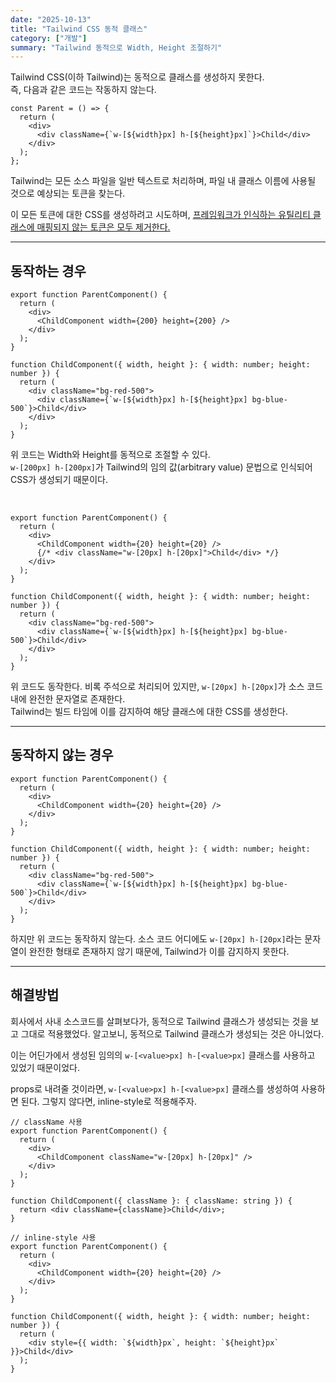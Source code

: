 ```yaml
---
date: "2025-10-13"
title: "Tailwind CSS 동적 클래스"
category: ["개발"]
summary: "Tailwind 동적으로 Width, Height 조절하기"
---
```


Tailwind CSS(이하 Tailwind)는 동적으로 클래스를 생성하지 못한다.  
즉, 다음과 같은 코드는 작동하지 않는다.

```tsx
const Parent = () => {
  return (
    <div>
      <div className={`w-[${width}px] h-[${height}px]`}>Child</div>
    </div>
  );
};
```

Tailwind는 모든 소스 파일을 일반 텍스트로 처리하며, 파일 내 클래스 이름에 사용될 것으로 예상되는 토큰을 찾는다.

이 모든 토큰에 대한 CSS를 생성하려고 시도하며, [프레임워크가 인식하는 유틸리티
클래스에 매핑되지 않는 토큰은 모두 제거한다.](https://tailwindcss.com/docs/detecting-classes-in-source-files#how-classes-are-detected)

---

## 동작하는 경우

```tsx
export function ParentComponent() {
  return (
    <div>
      <ChildComponent width={200} height={200} />
    </div>
  );
}

function ChildComponent({ width, height }: { width: number; height: number }) {
  return (
    <div className="bg-red-500">
      <div className={`w-[${width}px] h-[${height}px] bg-blue-500`}>Child</div>
    </div>
  );
}
```

위 코드는 Width와 Height를 동적으로 조절할 수 있다.  
`w-[200px] h-[200px]`가 Tailwind의 임의 값(arbitrary value) 문법으로 인식되어 CSS가 생성되기 때문이다.

<br />

```tsx
export function ParentComponent() {
  return (
    <div>
      <ChildComponent width={20} height={20} />
      {/* <div className="w-[20px] h-[20px]">Child</div> */}
    </div>
  );
}

function ChildComponent({ width, height }: { width: number; height: number }) {
  return (
    <div className="bg-red-500">
      <div className={`w-[${width}px] h-[${height}px] bg-blue-500`}>Child</div>
    </div>
  );
}
```

위 코드도 동작한다. 비록 주석으로 처리되어 있지만, `w-[20px] h-[20px]`가 소스 코드 내에 완전한 문자열로 존재한다.  
Tailwind는 빌드 타임에 이를 감지하여 해당 클래스에 대한 CSS를 생성한다.

---

## 동작하지 않는 경우

```tsx
export function ParentComponent() {
  return (
    <div>
      <ChildComponent width={20} height={20} />
    </div>
  );
}

function ChildComponent({ width, height }: { width: number; height: number }) {
  return (
    <div className="bg-red-500">
      <div className={`w-[${width}px] h-[${height}px] bg-blue-500`}>Child</div>
    </div>
  );
}
```

하지만 위 코드는 동작하지 않는다. 소스 코드 어디에도 `w-[20px] h-[20px]`라는 문자열이 완전한 형태로 존재하지 않기 때문에, Tailwind가 이를 감지하지 못한다.

---

## 해결방법

회사에서 사내 소스코드를 살펴보다가, 동적으로 Tailwind 클래스가 생성되는 것을 보고 그대로 적용했었다. 알고보니, 동적으로 Tailwind 클래스가 생성되는 것은 아니었다.

이는 어딘가에서 생성된 임의의 `w-[<value>px] h-[<value>px]` 클래스를 사용하고 있었기 때문이었다.

props로 내려줄 것이라면, `w-[<value>px] h-[<value>px]` 클래스를 생성하여 사용하면 된다. 그렇지 않다면, inline-style로 적용해주자.

```tsx
// className 사용
export function ParentComponent() {
  return (
    <div>
      <ChildComponent className="w-[20px] h-[20px]" />
    </div>
  );
}

function ChildComponent({ className }: { className: string }) {
  return <div className={className}>Child</div>;
}

// inline-style 사용
export function ParentComponent() {
  return (
    <div>
      <ChildComponent width={20} height={20} />
    </div>
  );
}

function ChildComponent({ width, height }: { width: number; height: number }) {
  return (
    <div style={{ width: `${width}px`, height: `${height}px` }}>Child</div>
  );
}
```
